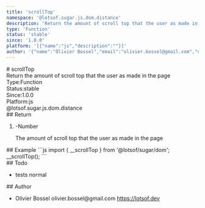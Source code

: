 ```yaml
---
title: 'scrollTop'
namespace: '@lotsof.sugar.js.dom.distance'
description: 'Return the amount of scroll top that the user as made in the page'
type: 'Function'
status: 'stable'
since: '1.0.0'
platform: '[{"name":"js","description":""}]'
author: '{"name":"Olivier Bossel","email":"olivier.bossel@gmail.com","url":"https://lotsof.dev"}'
---
```

<div class="docmap-mdx">
# scrollTop
<div class="_description typo-lead typo-format">
Return the amount of scroll top that the user as made in the page
</div>
<div class="_metas">
<div class="_type"><span class="_type-label">Type:</span><span class="_type-value">Function</span></div>
<div class="_status"><span class="_status-label">Status:</span><span class="_status-value -stable">stable</span></div>
<div class="_since"><span class="_since-label">Since:</span><span class="_since-value">1.0.0</span></div>
<div class="_platform"><span class="_platform-label">Platform:</span><span class="_platform-value -js">js</span></div>
</div>
<div class="_namespace">@lotsof.sugar.js.dom.distance</div>
<div class="_return">
## Return
<ol class="_list">
<li class="_item">
<span class="_default">-</span><span class="_type">Number</span>
<p class="_description">The amount of scroll top that the user as made in the page</p>
</li>
</ol>
</div>
<div class="_examples">
## Example
```js
import { __scrollTop } from '@lotsof/sugar/dom';
__scrollTop();
```
</div>
<div class="_todo">
## Todo
<ul class="_list">
<li class="_item">
<span class="_description">tests</span>
<span class="_priority -normal">normal</span>
</li>
</ul>
</div>
<div class="_author">
## Author
<ul class="_list">
<li class="_item">
<span class="_name">Olivier Bossel</span>
<span class="_email">olivier.bossel@gmail.com</span>
<a href="https://lotsof.dev" target="_blank" class="_url">https://lotsof.dev</a>
</li>
</ul>
</div>
</div>